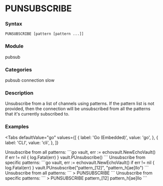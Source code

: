 
# PUNSUBSCRIBE

### Syntax
```
PUNSUBSCRIBE [pattern [pattern ...]]
```

### Module
<span className="acl-category">pubsub</span>

### Categories 
<span className="acl-category">pubsub</span>
<span className="acl-category">connection</span>
<span className="acl-category">slow</span>

### Description 
Unsubscribe from a list of channels using patterns.
If the pattern list is not provided, then the connection will be unsubscribed from all the patterns that
it's currently subscribed to.

### Examples

<Tabs
  defaultValue="go"
  values={[
    { label: 'Go (Embedded)', value: 'go', },
    { label: 'CLI', value: 'cli', },
  ]}
>
  <TabItem value="go">
    Unsubscribe from all patterns:
    ```go
    vault, err := echovault.NewEchoVault()
    if err != nil {
      log.Fatal(err)
    }
    vault.PUnsubscribe()
    ```
    Unsubscribe from specific patterns:
    ```go
    vault, err := echovault.NewEchoVault()
    if err != nil {
      log.Fatal(err)
    }
    vault.PUnsubscribe("pattern_[12]", "pattern_h[ae]llo")
    ```
  </TabItem>
  <TabItem value="cli">
    Unsubscribe from all patterns:
    ```
    > PUNSUBSCRIBE
    ```
    Unsubscribe from specific patterns:
    ```
    > PUNSUBSCRIBE pattern_[12] pattern_h[ae]llo
    ```
  </TabItem>
</Tabs>
